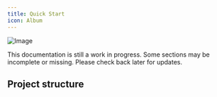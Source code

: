 ```yaml
---
title: Quick Start
icon: Album
---
```


![Image](/desktop-mock.png)

<Callout title="Attention" type="warn">
  This documentation is still a work in progress. Some sections may be
  incomplete or missing. Please check back later for updates.
</Callout>

## Project structure

<Files>
  <Folder name=".github" disabled />
  <Folder name=".husky" disabled />
  <Folder name="app" defaultOpen disabled>
    <Folder name="webapp" disabled />
    <Folder name="website" disabled />
  </Folder>
  <Folder name="ci" defaultOpen disabled>
    <Folder name="pipelines" disabled />
    <Folder name="secrets" disabled />
    <File name="getting-started.tsx" />
  </Folder>
  <Folder name="devOps" defaultOpen disabled>
    <File name="README.md" />
  </Folder>
  <Folder name="packages" defaultOpen disabled>
    <Folder name="types" disabled />
    <Folder name="utils" disabled />
  </Folder>
  <Folder name="services" defaultOpen disabled>
    <Folder name="auth-service" disabled />
    <Folder name="mail-service" disabled />
    <Folder name="stock-service" disabled />
    <Folder name="pocketbase" disabled />
    <Folder name="capire-backend" disabled />
  </Folder>
  <File name="LICENSE" />
  <File name="package.json" />
  <File name="README.md" />
</Files>
